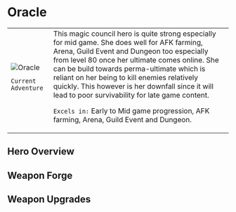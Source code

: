 
# Oracle

<table>
 <tr style={{ verticalAlign: 'top' }}>
  <td>
   <img 
        src={useBaseUrl("/img/oracle.jpeg")} 
        alt="Oracle" 
        style={{ maxWidth: '300px', objectFit: 'contain' }}
    />

```
Current Adventure
```

  </td>
  <td>
This magic council hero is quite strong especially for mid game. She does well for AFK farming, Arena, Guild Event and Dungeon too especially from level 80 once her ultimate comes online. She can be build towards perma-ultimate which is reliant on her being to kill enemies relatively quickly. This however is her downfall since it will lead to poor survivability for late game content.

`Excels in:` Early to Mid game progression, AFK farming, Arena, Guild Event and Dungeon.
  </td>
 </tr>
</table>

## Hero Overview

<HeroesOverview hero="Oracle" />

## Weapon Forge

<WeaponForge classification="hero" forge="Oracle" />

## Weapon Upgrades

<WeaponUpgrades classification="hero" name="Oracle" />
